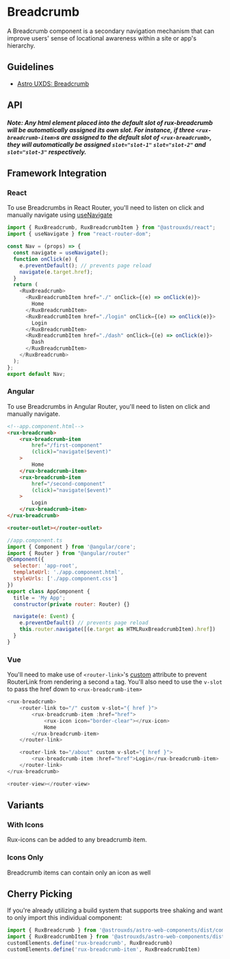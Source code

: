 
<Meta of={BreadcrumbStories} />

# Breadcrumb

A Breadcrumb component is a secondary navigation mechanism that can improve users' sense of locational awareness within a site or app's hierarchy.

## Guidelines

* [Astro UXDS: Breadcrumb](https://www.astrouxds.com/components/breadcrumb/)

<Canvas>
  <Story of={BreadcrumbStories.Default_} />
</Canvas>

## API

<Controls />

##### *Note:* Any html element placed into the default slot of rux-breadcrumb will be automatically assigned its own slot. For instance, if three `<rux-breadcrumb-item>`s are assigned to the default slot of `<rux-breadcrumb>`, they will automatically be assigned `slot="slot-1"` `slot="slot-2"` and `slot="slot-3"` respectively.

## Framework Integration

### React

To use Breadcrumbs in React Router, you'll need to listen on click and manually navigate using [useNavigate](https://reactrouter.com/en/main/hooks/use-navigate)

```js
import { RuxBreadcrumb, RuxBreadcrumbItem } from "@astrouxds/react";
import { useNavigate } from "react-router-dom";

const Nav = (props) => {
  const navigate = useNavigate();
  function onClick(e) {
    e.preventDefault(); // prevents page reload
    navigate(e.target.href);
  }
  return (
    <RuxBreadcrumb>
      <RuxBreadcrumbItem href="./" onClick={(e) => onClick(e)}>
        Home
      </RuxBreadcrumbItem>
      <RuxBreadcrumbItem href="./login" onClick={(e) => onClick(e)}>
        Login
      </RuxBreadcrumbItem>
      <RuxBreadcrumbItem href="./dash" onClick={(e) => onClick(e)}>
        Dash
      </RuxBreadcrumbItem>
    </RuxBreadcrumb>
  );
};
export default Nav;
```

### Angular

To use Breadcrumbs in Angular Router, you'll need to listen on click and manually navigate.

```html
<!--app.component.html-->
<rux-breadcrumb>
	<rux-breadcrumb-item
		href="/first-component"
		(click)="navigate($event)"
	>
		Home
	</rux-breadcrumb-item>
	<rux-breadcrumb-item
		href="/second-component"
		(click)="navigate($event)"
	>
		Login
	</rux-breadcrumb-item>
</rux-breadcrumb>

<router-outlet></router-outlet>
```

```js
//app.component.ts
import { Component } from '@angular/core';
import { Router } from "@angular/router"
@Component({
  selector: 'app-root',
  templateUrl: './app.component.html',
  styleUrls: ['./app.component.css']
})
export class AppComponent {
  title = 'My App';
  constructor(private router: Router) {}

  navigate(e: Event) {
    e.preventDefault() // prevents page reload
    this.router.navigate([(e.target as HTMLRuxBreadcrumbItem).href])
  }
}
```

### Vue

You'll need to make use of `<router-link>`'s [custom](https://router.vuejs.org/api/interfaces/routerlinkprops.html#custom) attribute to prevent RouterLink from rendering a second `a` tag.
You'll also need to use the `v-slot` to pass the href down to `<rux-breadcrumb-item>`

```js
<rux-breadcrumb>
    <router-link to="/" custom v-slot="{ href }">
        <rux-breadcrumb-item :href="href">
            <rux-icon icon="border-clear"></rux-icon>
            Home
        </rux-breadcrumb-item>
    </router-link>

    <router-link to="/about" custom v-slot="{ href }">
        <rux-breadcrumb-item :href="href">Login</rux-breadcrumb-item>
    </router-link>
</rux-breadcrumb>

<router-view></router-view>
```

## Variants

### With Icons

Rux-icons can be added to any breadcrumb item.

<Canvas>
  <Story of={BreadcrumbStories.Icons_} />
</Canvas>

### Icons Only

Breadcrumb items can contain only an icon as well

<Canvas>
  <Story of={BreadcrumbStories.IconsOnly_} />
</Canvas>

## Cherry Picking

If you're already utilizing a build system that supports tree shaking and want to only import this individual component:

```js
import { RuxBreadcrumb } from '@astrouxds/astro-web-components/dist/components/rux-accordion'
import { RuxBreadcrumbItem } from '@astrouxds/astro-web-components/dist/components/rux-accordion-item'
customElements.define('rux-breadcrumb', RuxBreadcrumb)
customElements.define('rux-breadcrumb-item', RuxBreadcrumbItem)
```
